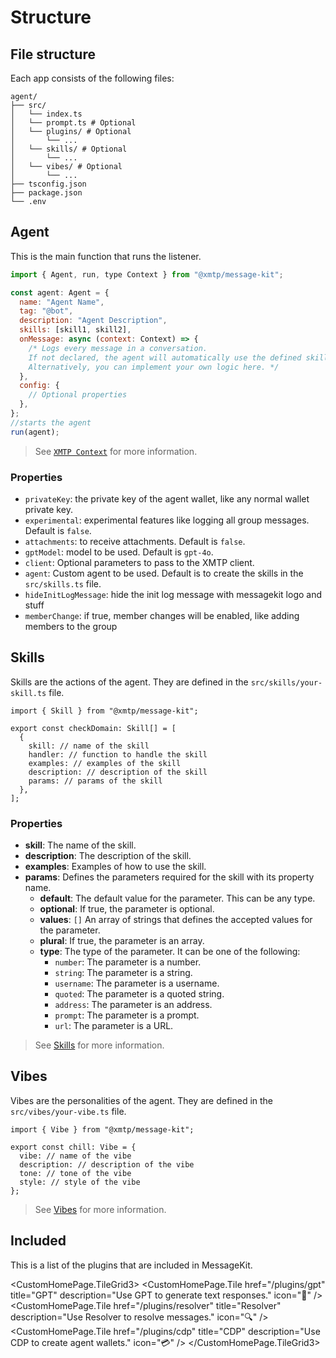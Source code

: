 
# Structure

## File structure

Each app consists of the following files:

```
agent/
├── src/
│   └── index.ts
│   └── prompt.ts # Optional
│   └── plugins/ # Optional
│       └── ...
│   └── skills/ # Optional
│       └── ...
│   └── vibes/ # Optional
│       └── ...
├── tsconfig.json
├── package.json
└── .env
```

## Agent

This is the main function that runs the listener.

```jsx
import { Agent, run, type Context } from "@xmtp/message-kit";

const agent: Agent = {
  name: "Agent Name",
  tag: "@bot",
  description: "Agent Description",
  skills: [skill1, skill2],
  onMessage: async (context: Context) => {
    /* Logs every message in a conversation.
    If not declared, the agent will automatically use the defined skills.
    Alternatively, you can implement your own logic here. */
  },
  config: {
    // Optional properties
  },
};
//starts the agent
run(agent);
```

> See [`XMTP Context`](/concepts/xmtp) for more information.

### Properties

- `privateKey`: the private key of the agent wallet, like any normal wallet private key.
- `experimental`: experimental features like logging all group messages. Default is `false`.
- `attachments`: to receive attachments. Default is `false`.
- `gptModel`: model to be used. Default is `gpt-4o`.
- `client`: Optional parameters to pass to the XMTP client.
- `agent`: Custom agent to be used. Default is to create the skills in the `src/skills.ts` file.
- `hideInitLogMessage`: hide the init log message with messagekit logo and stuff
- `memberChange`: if true, member changes will be enabled, like adding members to the group

## Skills

Skills are the actions of the agent. They are defined in the `src/skills/your-skill.ts` file.

```tsx
import { Skill } from "@xmtp/message-kit";

export const checkDomain: Skill[] = [
  {
    skill: // name of the skill
    handler: // function to handle the skill
    examples: // examples of the skill
    description: // description of the skill
    params: // params of the skill
  },
];
```

### Properties

- **skill**: The name of the skill.
- **description**: The description of the skill.
- **examples**: Examples of how to use the skill.
- **params**: Defines the parameters required for the skill with its property name.
  - **default**: The default value for the parameter. This can be any type.
  - **optional**: If true, the parameter is optional.
  - **values**: `[]` An array of strings that defines the accepted values for the parameter.
  - **plural**: If true, the parameter is an array.
  - **type**: The type of the parameter. It can be one of the following:
    - `number`: The parameter is a number.
    - `string`: The parameter is a string.
    - `username`: The parameter is a username.
    - `quoted`: The parameter is a quoted string.
    - `address`: The parameter is an address.
    - `prompt`: The parameter is a prompt.
    - `url`: The parameter is a URL.

> See [Skills](/community/skills) for more information.

## Vibes

Vibes are the personalities of the agent. They are defined in the `src/vibes/your-vibe.ts` file.

```tsx
import { Vibe } from "@xmtp/message-kit";

export const chill: Vibe = {
  vibe: // name of the vibe
  description: // description of the vibe
  tone: // tone of the vibe
  style: // style of the vibe
};
```

> See [Vibes](/community/vibes) for more information.

## Included

This is a list of the plugins that are included in MessageKit.

<CustomHomePage.TileGrid3>
  <CustomHomePage.Tile
    href="/plugins/gpt"
    title="GPT"
    description="Use GPT to generate text responses."
    icon="🤖"
  />
  <CustomHomePage.Tile
    href="/plugins/resolver"
    title="Resolver"
    description="Use Resolver to resolve messages."
    icon="🔍"
  />
  <CustomHomePage.Tile
    href="/plugins/cdp"
    title="CDP"
    description="Use CDP to create agent wallets."
    icon="💳"
  />
</CustomHomePage.TileGrid3>
